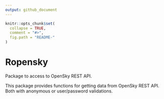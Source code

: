 ```yaml
---
output: github_document
---
```


<!-- README.md is generated from README.Rmd. Please edit that file -->

```r
knitr::opts_chunk$set(
  collapse = TRUE,
  comment = "#>",
  fig.path = "README-"
)
```

# Ropensky
 Package to access to OpenSky REST API.
 
 This package provides functions for getting data from OpenSky REST API. Both with
 anonymous or user/password validations.
 
